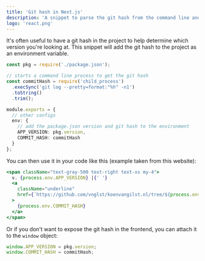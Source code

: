 ```yaml
---
title: 'Git hash in Next.js'
description: 'A snippet to parse the git hash from the command line and add it as an environment variable to a Next.js app.'
logo: 'react.png'
---
```


It's often useful to have a git hash in the project to help determine which version
you're looking at. This snippet will add the git hash to the project
as an environment variable.

```ts
const pkg = require('./package.json');

// starts a command line process to get the git hash
const commitHash = require('child_process')
  .execSync('git log --pretty=format:"%h" -n1')
  .toString()
  .trim();

module.exports = {
  // other configs
  env: {
    // add the package.json version and git hash to the environment
    APP_VERSION: pkg.version,
    COMMIT_HASH: commitHash
  }
};
```

You can then use it in your code like this (example taken from this website):

```jsx
<span className="text-gray-500 text-right text-xs my-4">
  v. {process.env.APP_VERSION} |{' '}
  <a
    className="underline"
    href={`https://github.com/vnglst/koenvangilst.nl/tree/${process.env.COMMIT_HASH}`}
  >
    {process.env.COMMIT_HASH}
  </a>
</span>
```

Or if you don't want to expose the git hash in the frontend, you can attach it
to the `window` object:

```ts
window.APP_VERSION = pkg.version;
window.COMMIT_HASH = commitHash;
```
